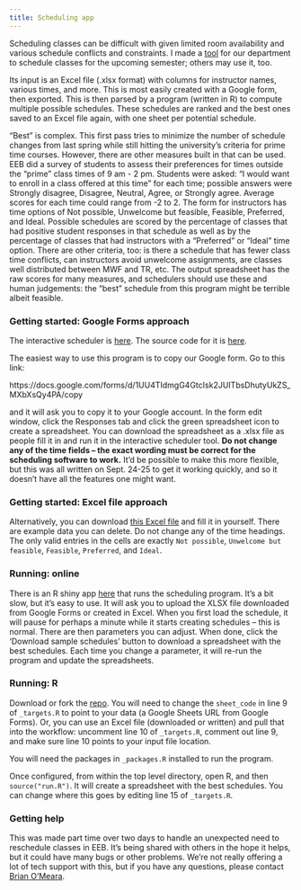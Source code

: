 ```yaml
---
title: Scheduling app
---
```


Scheduling classes can be difficult with given limited room availability and various schedule conflicts and constraints. I made a [tool](https://brianomeara.shinyapps.io/EEB_Teaching_Schedule/) for our department to schedule classes for the upcoming semester; others may use it, too.

Its input is an Excel file (.xlsx format) with columns for instructor names, various times, and more. This is most easily created with a Google form, then exported. This is then parsed by a program (written in R) to compute multiple possible schedules. These schedules are ranked and the best ones saved to an Excel file again, with one sheet per potential schedule.

"Best" is complex. This first pass tries to minimize the number of schedule changes from last spring while still hitting the university's criteria for prime time courses. However, there are other measures built in that can be used. EEB did a survey of students to assess their preferences for times outside the "prime" class times of 9 am - 2 pm. Students were asked: "I would want to enroll in a class offered at this time" for each time; possible answers were Strongly disagree, Disagree, Neutral, Agree, or Strongly agree. Average scores for each time could range from -2 to 2. The form for instructors has time options of Not possible, Unwelcome but feasible, Feasible, Preferred, and Ideal. Possible schedules are scored by the percentage of classes that had positive student responses in that schedule as well as by the percentage of classes that had instructors with a "Preferred" or "Ideal" time option. There are other criteria, too: is there a schedule that has fewer class time conflicts, can instructors avoid unwelcome assignments, are classes well distributed between MWF and TR, etc. The output spreadsheet has the raw scores for many measures, and schedulers should use these and human judgements: the "best" schedule from this program might be terrible albeit feasible.

### Getting started: Google Forms approach

The interactive scheduler is [here](https://brianomeara.shinyapps.io/EEB_Teaching_Schedule/). The source code for it is [here](https://github.com/bomeara/EEB_Teaching_Schedule). 

The easiest way to use this program is to copy our Google form. Go to this link:

https://docs.google.com/forms/d/1UU4TIdmgG4GtcIsk2JUITbsDhutyUkZS_MXbXsQy4PA/copy

and it will ask you to copy it to your Google account. In the form edit window, click the Responses tab and click the green spreadsheet icon to create a spreadsheet. You can download the spreadsheet as a .xlsx file as people fill it in and run it in the interactive scheduler tool. **Do not change any of the time fields -- the exact wording must be correct for the scheduling software to work.** It'd be possible to make this more flexible, but this was all written on Sept. 24-25 to get it working quickly, and so it doesn't have all the features one might want. 

### Getting started: Excel file approach

Alternatively, you can download [this Excel file](Instructor_preferred_class_times.xlsx) and fill it in yourself. There are example data you can delete. Do not change any of the time headings. The only valid entries in the cells are exactly `Not possible`, `Unwelcome but feasible`, `Feasible`, `Preferred`, and `Ideal`. 

### Running: online

There is an R shiny app [here](https://brianomeara.shinyapps.io/EEB_Teaching_Schedule/) that runs the scheduling program. It's a bit slow, but it's easy to use. It will ask you to upload the XLSX file downloaded from Google Forms or created in Excel. When you first load the schedule, it will pause for perhaps a minute while it starts creating schedules -- this is normal. There are then parameters you can adjust. When done, click the 'Download sample schedules' button to download a spreadsheet with the best schedules. Each time you change a parameter, it will re-run the program and update the spreadsheets. 

### Running: R

Download or fork the [repo](https://github.com/bomeara/EEB_Teaching_Schedule). You will need to change the `sheet_code` in line 9 of `_targets.R` to point to your data (a Google Sheets URL from Google Forms). Or, you can use an Excel file (downloaded or written) and pull that into the workflow: uncomment line 10 of `_targets.R`, comment out line 9, and make sure line 10 points to your input file location. 

You will need the packages in `_packages.R` installed to run the program.

Once configured, from within the top level directory, open R, and then `source("run.R")`. It will create a spreadsheet with the best schedules. You can change where this goes by editing line 15 of `_targets.R`.

### Getting help

This was made part time over two days to handle an unexpected need to reschedule classes in EEB. It's being shared with others in the hope it helps, but it could have many bugs or other problems. We're not really offering a lot of tech support with this, but if you have any questions, please contact [Brian O'Meara](mailto:bomeara@utk.edu). 